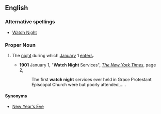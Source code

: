 ==English==
===Alternative spellings===
*[[Watch Night]]
===Proper Noun===
{{en-proper noun}}
#{{Christianity}} The [[night]] during which [[January]] 1 [[enter]]s.
#*'''1901''' January 1, "'''Watch Night''' Services", ''[[w:The New York Times|The New York Times]]'', page 2,<!--confirmed on microfilm-->
#*:The first '''watch night''' services ever held in Grace Protestant Episcopal Church were but poorly attended,...&nbsp;.
====Synonyms====
*[[New Year's Eve]] {{qualifier|not religious}}